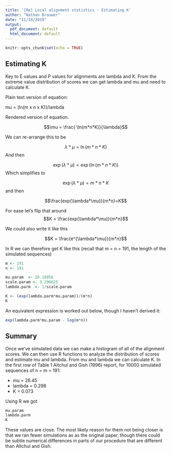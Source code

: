 ```yaml
---
title: '[Re] Local alignment statistics - Estimating K'
author: "Nathan Brouwer"
date: "11/18/2019"
output:
  pdf_document: default
  html_document: default
---
```


```r
knitr::opts_chunk$set(echo = TRUE)
```




## Estimating K

Key to E values and P values for alignments are lambda and K.  From the extreme value distribution of scores we can get lambda and mu and need to calculate K.

Plain text version of equation:

mu = (ln(m x n x K))/lambda

Rendered version of equation.



$$\mu = \frac{ \ln(m*n*K)}{\lambda}$$

We can re-arrange this to be

$$\lambda*\mu = \ln(m*n*K)$$
And then

$$\exp(\lambda*\mu) = \exp(\ln(m*n*K))$$
Which simplifies to

$$\exp(\lambda*\mu) = m*n*K$$
and then

$$\frac{exp(\lambda*\mu)}{m*n}=K$$

For ease let's flip that around
$$K = \frac{exp(\lambda*\mu)}{m*n}$$

We could also write it like this

$$K = \frac{e^{\lambda*\mu}}{m*n}$$


In R we can therefore get K like this (recall that m = n = 191, the length of the simulated sequences)

```r
m <- 191
n <- 191

mu.param  <- 26.18856
scale.param <- 3.296625
lambda.parm  <- 1/scale.param

K <- (exp(lambda.parm*mu.param))/(m*n)
K
```

An equivalent expression is worked out below, though I haven't derived it:
```r
exp(lambda.parm*mu.param - log(m*n))
```





## Summary 

Once we've simulated data we can make a histogram of all of the alignment scores.  We can then use R functions to analyze the distribution of scores and estimate mu and lambda.  From mu and lambda we can calculate K.  In the first row of Table 1 Altchul and Gish (1996) report, for 10000 simulated sequences of n = m = 191:

* mu = 26.45
* lambda = 0.298
* K = 0.073

Using R we got
```r
mu.param
lambda.parm
K
```

These values are close.  The most likely reason for them not being closer is that we ran fewer simulations as  as the original paper, though there could be subtle numerical differences in parts of our procedure that are different than Altchul and Gish.

```r

```

